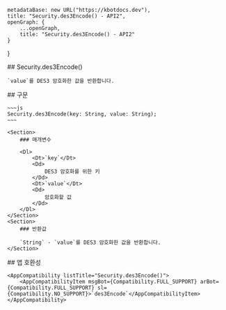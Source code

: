 
    metadataBase: new URL("https://kbotdocs.dev"),
    title: "Security.des3Encode() - API2",
    openGraph: {
        ...openGraph,
        title: "Security.des3Encode() - API2"
    }
}

<Section>
    ## Security.des3Encode()

    `value`를 DES3 암호화한 값을 반환합니다.
</Section>
<Section>
    ## 구문

    ~~~js
    Security.des3Encode(key: String, value: String);
    ~~~

    <Section>
        ### 매개변수

        <Dl>
            <Dt>`key`</Dt>
            <Dd>
                DES3 암호화를 위한 키
            </Dd>
            <Dt>`value`</Dt>
            <Dd>
                암호화할 값
            </Dd>
        </Dl>
    </Section>
    <Section>
        ### 반환값

        `String` - `value`를 DES3 암호화한 값을 반환합니다.
    </Section>
</Section>
<Section>
    ## 앱 호환성

    <AppCompatibility listTitle="Security.des3Encode()">
        <AppCompatibilityItem msgBot={Compatibility.FULL_SUPPORT} arBot={Compatibility.FULL_SUPPORT} sl={Compatibility.NO_SUPPORT}>`des3Encode`</AppCompatibilityItem>
    </AppCompatibility>
</Section>